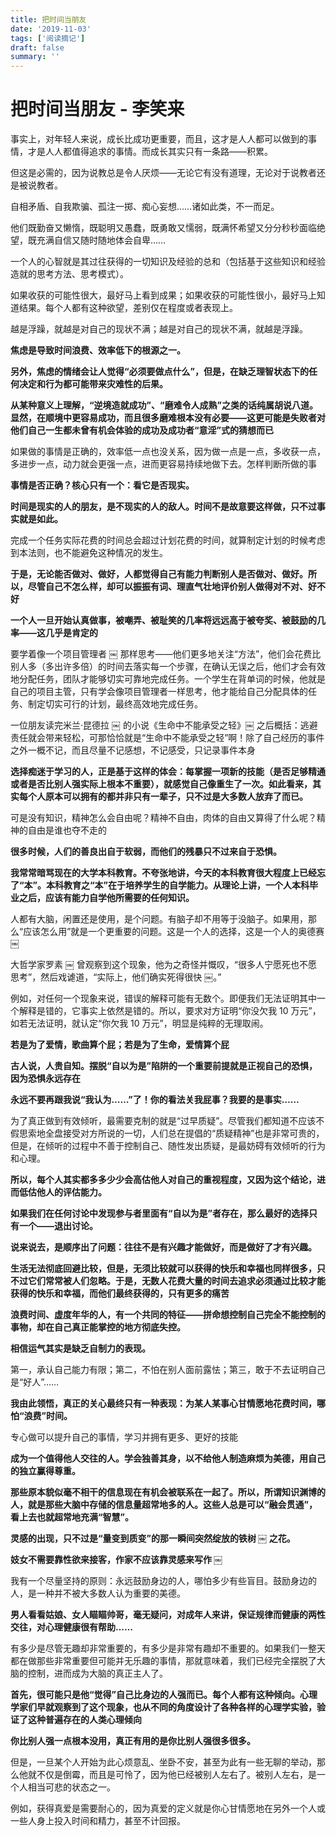 ```yaml
---
title: 把时间当朋友
date: '2019-11-03'
tags: ['阅读摘记']
draft: false
summary: ''
---
```


# 把时间当朋友 - 李笑来

事实上，对年轻人来说，成长比成功更重要，而且，这才是人人都可以做到的事情，才是人人都值得追求的事情。而成长其实只有一条路——积累。

但这是必需的，因为说教总是令人厌烦——无论它有没有道理，无论对于说教者还是被说教者。

自相矛盾、自我欺骗、孤注一掷、痴心妄想……诸如此类，不一而足。

他们既勤奋又懒惰，既聪明又愚蠢，既勇敢又懦弱，既满怀希望又分分秒秒面临绝望，既充满自信又随时随地体会自卑……

一个人的心智就是其过往获得的一切知识及经验的总和（包括基于这些知识和经验造就的思考方法、思考模式）。

如果收获的可能性很大，最好马上看到成果；如果收获的可能性很小，最好马上知道结果。每个人都有这种欲望，差别仅在程度或者表现上。

越是浮躁，就越是对自己的现状不满；越是对自己的现状不满，就越是浮躁。

**焦虑是导致时间浪费、效率低下的根源之一。**

**另外，焦虑的情绪会让人觉得“必须要做点什么”，但是，在缺乏理智状态下的任何决定和行为都可能带来灾难性的后果。**

**从某种意义上理解，“逆境造就成功”、“磨难令人成熟”之类的话纯属胡说八道。显然，在顺境中更容易成功，而且很多磨难根本没有必要——这更可能是失败者对他们自己一生都未曾有机会体验的成功及成功者“意淫”式的猜想而已**

如果做的事情是正确的，效率低一点也没关系，因为做一点是一点，多收获一点，多进步一点，动力就会更强一点，进而更容易持续地做下去。怎样判断所做的事

**事情是否正确？核心只有一个：看它是否现实。**

**时间是现实的人的朋友，是不现实的人的敌人。时间不是故意要这样做，只不过事实就是如此。**

完成一个任务实际花费的时间总会超过计划花费的时间，就算制定计划的时候考虑到本法则，也不能避免这种情况的发生。

**于是，无论能否做对、做好，人都觉得自己有能力判断别人是否做对、做好。所以，尽管自己不怎么样，却可以振振有词、理直气壮地评价别人做得对不对、好不好**

**一个人一旦开始认真做事，被嘲弄、被耻笑的几率将远远高于被夸奖、被鼓励的几率——这几乎是肯定的**

要学着像一个项目管理者 ￼ 那样思考——他们更多地关注“方法”，他们会花费比别人多（多出许多倍）的时间去落实每一个步骤，在确认无误之后，他们才会有效地分配任务，团队才能够切实可靠地完成任务。一个学生在背单词的时候，他就是自己的项目主管，只有学会像项目管理者一样思考，他才能给自己分配具体的任务、制定切实可行的计划，最终高效地完成任务。

一位朋友读完米兰·昆德拉 ￼ 的小说《生命中不能承受之轻》￼ 之后概括：逃避责任就会带来轻松，可那恰恰就是“生命中不能承受之轻”啊！除了自己经历的事件之外一概不记，而且尽量不记感想，不记感受，只记录事件本身

**选择痴迷于学习的人，正是基于这样的体会：每掌握一项新的技能（是否足够精通或者是否比别人强实际上根本不重要），就感觉自己像重生了一次。如此看来，其实每个人原本可以拥有的都并非只有一辈子，只不过是大多数人放弃了而已。**

可是没有知识，精神怎么会自由呢？精神不自由，肉体的自由又算得了什么呢？精神的自由是谁也夺不走的

**很多时候，人们的善良出自于软弱，而他们的残暴只不过来自于恐惧。**

**我常常暗骂现在的大学本科教育。不夸张地讲，今天的本科教育很大程度上已经忘了“本”。本科教育之“本”在于培养学生的自学能力。从理论上讲，一个人本科毕业之后，应该有能力自学他所需要的任何知识。**

人都有大脑，闲置还是使用，是个问题。有脑子却不用等于没脑子。如果用，那么“应该怎么用”就是一个更重要的问题。这是一个人的选择，这是一个人的奥德赛 ￼

大哲学家罗素 ￼ 曾观察到这个现象，他为之奇怪并慨叹，“很多人宁愿死也不愿思考”，然后戏谑道，“实际上，他们确实死得很快 ￼。”

例如，对任何一个现象来说，错误的解释可能有无数个。即便我们无法证明其中一个解释是错的，它事实上依然是错的。所以，要求对方证明“你没欠我 10 万元”，如若无法证明，就认定“你欠我 10 万元”，明显是纯粹的无理取闹。

**若是为了爱情，歌曲算个屁；若是为了生命，爱情算个屁**

**古人说，人贵自知。摆脱“自以为是”陷阱的一个重要前提就是正视自己的恐惧，因为恐惧永远存在**

**永远不要再跟我说“我认为……”了！你的看法关我屁事？我要的是事实……**

为了真正做到有效倾听，最需要克制的就是“过早质疑”。尽管我们都知道不应该不假思索地全盘接受对方所说的一切，人们总在提倡的“质疑精神”也是非常可贵的，但是，在倾听的过程中不善于控制自己、随性发出质疑，是最妨碍有效倾听的行为和心理。

**所以，每个人其实都多多少少会高估他人对自己的重视程度，又因为这个结论，进而低估他人的评估能力。**

**如果我们在任何讨论中发现参与者里面有“自以为是”者存在，那么最好的选择只有一个——退出讨论。**

**说来说去，是顺序出了问题：往往不是有兴趣才能做好，而是做好了才有兴趣。**

**生活无法彻底回避比较，但是，无须比较就可以获得的快乐和幸福也同样很多，只不过它们常常被人们忽略。于是，无数人花费大量的时间去追求必须通过比较才能获得的快乐和幸福，而他们最终获得的，只有更多的痛苦**

**浪费时间、虚度年华的人，有一个共同的特征——拼命想控制自己完全不能控制的事物，却在自己真正能掌控的地方彻底失控。**

**相信运气其实是缺乏自制力的表现。**

第一，承认自己能力有限；第二，不怕在别人面前露怯；第三，敢于不去证明自己是“好人”……

**我由此领悟，真正的关心最终只有一种表现：为某人某事心甘情愿地花费时间，哪怕“浪费”时间。**

专心做可以提升自己的事情，学习并拥有更多、更好的技能

**成为一个值得他人交往的人。学会独善其身，以不给他人制造麻烦为美德，用自己的独立赢得尊重。**

**那些原本貌似毫不相干的信息现在有机会被联系在一起了。所以，所谓知识渊博的人，就是那些大脑中存储的信息量超常地多的人。这些人总是可以“融会贯通”，看上去也就超常地充满“智慧”。**

**灵感的出现，只不过是“量变到质变”的那一瞬间突然绽放的铁树 ￼ 之花。**

**妓女不需要靠性欲来接客，作家不应该靠灵感来写作 ￼**

我有一个尽量坚持的原则：永远鼓励身边的人，哪怕多少有些盲目。鼓励身边的人，是一种并不被大多数人认为重要的美德。

**男人看看姑娘、女人瞄瞄帅哥，毫无疑问，对成年人来讲，保证规律而健康的两性交往，对心理健康很有帮助……**

有多少是尽管无趣却非常重要的，有多少是非常有趣却不重要的。如果我们一整天都在做那些非常重要但可能并无乐趣的事情，那就意味着，我们已经完全摆脱了大脑的控制，进而成为大脑的真正主人了。

**首先，很可能只是他“觉得”自己比身边的人强而已。每个人都有这种倾向。心理学家们早就观察到了这个现象，也从不同的角度设计了各种各样的心理学实验，验证了这种普遍存在的人类心理倾向**

**你比别人强一点根本没用，真正有用的是你比别人强很多很多。**

但是，一旦某个人开始为此心烦意乱、坐卧不安，甚至为此有一些无聊的举动，那么他就不仅是倒霉，而且是可怜了，因为他已经被别人左右了。被别人左右，是一个人相当可悲的状态之一。

例如，获得真爱是需要耐心的，因为真爱的定义就是你心甘情愿地在另外一个人或一些人身上投入时间和精力，甚至不计回报。
